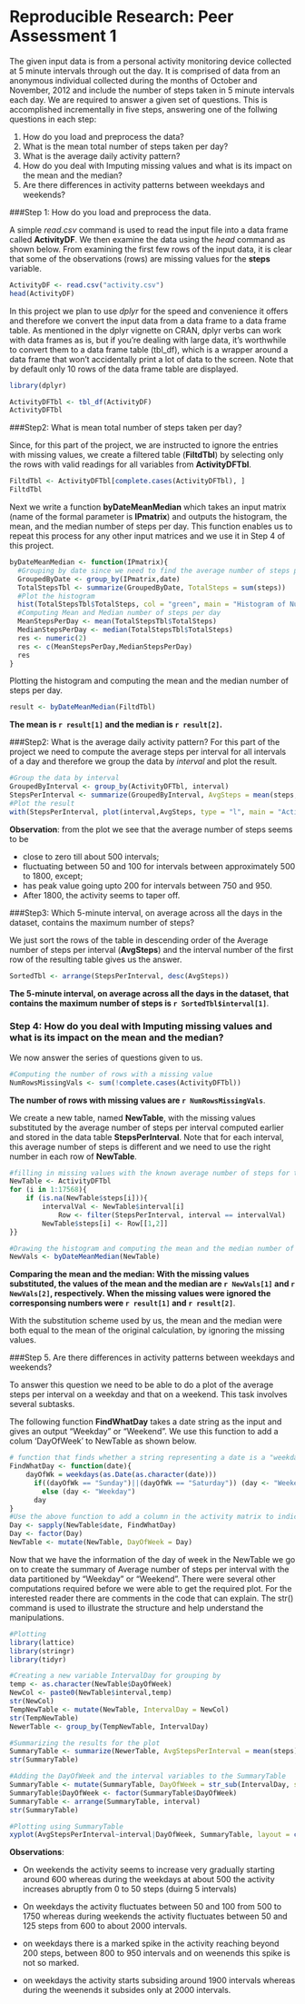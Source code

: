 
  Reproducible Research: Peer Assessment 1
=====================================================

The given input data is from a personal activity monitoring device collected at 5 minute intervals through out the day. It is comprised of data from an anonymous individual collected during the months of October and November, 2012 and include the number of steps taken in 5 minute intervals each day. We are required to answer a given set of questions. This is accomplished incrementally in five steps, answering one of the follwing questions in each step:

1. How do you load and preprocess the data?
2. What is the mean total number of steps taken per day?
3. What is the average daily activity pattern?
4. How do you deal with Imputing missing values and what is its impact on the mean and the median?  
5. Are there differences in activity patterns between weekdays and weekends?


###Step 1: How do you load and preprocess the data.

A simple *read.csv* command is used to read the input file into a data frame 
called **ActivityDF**. We then examine the data using the *head* command as shown below. From examining the first few rows of the input data, it is clear that some of the observations (rows) are missing values for the **steps** variable.

```r
ActivityDF <- read.csv("activity.csv")
head(ActivityDF)
```

In this project we plan to use *dplyr* for the speed and convenience it offers and therefore we convert the input data from a data frame to a data frame table. As mentioned in the dplyr vignette on CRAN, dplyr verbs can work with data frames as is, but if you're dealing with large data, it's worthwhile to convert them to a data frame table (tbl_df), which is a wrapper around a data frame that won't accidentally print a lot of data to the screen. Note that by default only 10 rows of the data frame table are displayed.

```r
library(dplyr)
```
```r
ActivityDFTbl <- tbl_df(ActivityDF)
ActivityDFTbl
```

###Step2: What is mean total number of steps taken per day?

Since, for this part of the project, we are instructed to ignore the entries with missing values, we create a filtered table (**FiltdTbl**) by  selecting only the rows with valid readings for all variables from **ActivityDFTbl**.

```r
FiltdTbl <- ActivityDFTbl[complete.cases(ActivityDFTbl), ]
FiltdTbl
```

Next we write a function **byDateMeanMedian** which takes an input matrix (name of the formal parameter is **IPmatrix**) and outputs the histogram,  the mean, and the median number of steps per day. This function enables us to repeat this process for any other input matrices and we use it in Step 4 of this project.   

```r
byDateMeanMedian <- function(IPmatrix){
  #Grouping by date since we need to find the average number of steps per day
  GroupedByDate <- group_by(IPmatrix,date)
  TotalStepsTbl <- summarize(GroupedByDate, TotalSteps = sum(steps))
  #Plot the histogram
  hist(TotalStepsTbl$TotalSteps, col = "green", main = "Histogram of Number of Steps Per Day", xlab = "Number of steps per day")
  #Computing Mean and Median number of steps per day
  MeanStepsPerDay <- mean(TotalStepsTbl$TotalSteps)
  MedianStepsPerDay <- median(TotalStepsTbl$TotalSteps)
  res <- numeric(2)
  res <- c(MeanStepsPerDay,MedianStepsPerDay) 
  res
}
```
 
Plotting the histogram and computing the mean and the median number of steps per day. 

```r
result <- byDateMeanMedian(FiltdTbl)
```

**The mean is `r result[1]` and the median is `r result[2]`.**

###Step2: What is the average daily activity pattern?
For this part of the project we need to compute the average steps per interval for all intervals of a day and therefore we group the data by *interval*  and plot the result.


```r
#Group the data by interval 
GroupedByInterval <- group_by(ActivityDFTbl, interval)
StepsPerInterval <- summarize(GroupedByInterval, AvgSteps = mean(steps, na.rm = TRUE))
#Plot the result
with(StepsPerInterval, plot(interval,AvgSteps, type = "l", main = "Activity During October and November of 2012", xlab = " Time in Intervals", ylab = "Average Number of Steps in 5 Intervals", col = "red"))
```

**Observation**: from the plot we see that the average number of steps seems to be 


- close to zero till about 500 intervals;
- fluctuating between 50 and 100 for intervals between approximately 500 to 1800, except;
- has peak value going upto 200 for intervals between 750 and 950.
- After 1800, the activity seems to taper off. 

###Step3: Which 5-minute interval, on average across all the days in the dataset, contains the maximum number of steps?

We just sort the rows of the table in descending order of the Average number of steps per interval (**AvgSteps**) and the interval number of the first row of the resulting table gives us the answer. 

```r
SortedTbl <- arrange(StepsPerInterval, desc(AvgSteps))
```


**The 5-minute interval, on average across all the days in the dataset, that contains the maximum number of  steps is `r SortedTbl$interval[1]`**.

### Step 4: How do you deal with Imputing missing values and what is its impact on the mean and the median? 

We now answer the series of questions given to us.

```r
#Computing the number of rows with a missing value
NumRowsMissingVals <- sum(!complete.cases(ActivityDFTbl))
```
**The number of rows with missing values are `r NumRowsMissingVals`**.

We create a new table, named **NewTable**, with the missing values substituted by 
the average number of steps per interval computed earlier and stored in the data table **StepsPerInterval**. Note that for each interval, this average number of steps is different and we need to use the right number in each row of **NewTable**. 

```r
#filling in missing values with the known average number of steps for that interval
NewTable <- ActivityDFTbl
for (i in 1:17568){
	if (is.na(NewTable$steps[i])){
		intervalVal <- NewTable$interval[i]
          	Row <- filter(StepsPerInterval, interval == intervalVal)
		NewTable$steps[i] <- Row[[1,2]]
}}

#Drawing the histogram and computing the mean and the median number of steps per day.
NewVals <- byDateMeanMedian(NewTable)
```

**Comparing the mean and the median: With the missing values substituted, the values of the mean and the median are `r NewVals[1]` and `r NewVals[2]`, respectively. When the missing values were ignored the corresponsing numbers were `r result[1]` and `r result[2]`**. 

With the substitution scheme used by us, the mean and the median were both equal to the mean of the original calculation, by ignoring the missing values. 
 

###Step 5. Are there differences in activity patterns between weekdays and weekends?

To answer this question we need to be able to do a plot of the average steps per interval on a weekday and that on a weekend. This task involves several subtasks.

The following function **FindWhatDay** takes a date string as the input and gives an output "Weekday" or "Weekend". We use this function to add a colum  'DayOfWeek' to NewTable as shown below.

```r
# function that finds whether a string representing a date is a "weekday" or a "weekend"
FindWhatDay <- function(date){
	dayOfWk = weekdays(as.Date(as.character(date)))
      if((dayOfWk == "Sunday")||(dayOfWk == "Saturday")) (day <- "Weekend")
      	else (day <- "Weekday")
      day
}
#Use the above function to add a column in the activity matrix to indicate whether it is a weekday or a weekend
Day <- sapply(NewTable$date, FindWhatDay)
Day <- factor(Day)
NewTable <- mutate(NewTable, DayOfWeek = Day)
```

Now that we have the information of the day of week in the NewTable we go on to create the summary of Average number of steps per interval with the data partitioned by "Weekday" or "Weekend". There were several other computations required before we were able to get the required plot. For the interested reader there are comments in the code that can explain. The str() command is used to illustrate the structure and help understand the manipulations. 

```r
#Plotting 
library(lattice)
library(stringr)
library(tidyr)

#Creating a new variable IntervalDay for grouping by 
temp <- as.character(NewTable$DayOfWeek)
NewCol <- paste0(NewTable$interval,temp)
str(NewCol)
TempNewTable <- mutate(NewTable, IntervalDay = NewCol)
str(TempNewTable)
NewerTable <- group_by(TempNewTable, IntervalDay)

#Summarizing the results for the plot
SummaryTable <- summarize(NewerTable, AvgStepsPerInterval = mean(steps))
str(SummaryTable)

#Adding the DayOfWeek and the interval variables to the SummaryTable
SummaryTable <- mutate(SummaryTable, DayOfWeek = str_sub(IntervalDay, start = -7), interval = extract_numeric(IntervalDay))
SummaryTable$DayOfWeek <- factor(SummaryTable$DayOfWeek)
SummaryTable <- arrange(SummaryTable, interval)
str(SummaryTable)

#Plotting using SummaryTable
xyplot(AvgStepsPerInterval~interval|DayOfWeek, SummaryTable, layout = c(1,2), type = "l", xlab = "Time in intervals", ylab = "Average number of steps", main = "Average number of steps for periods of 5 intervals")
```

**Observations**:

- On weekends the activity seems to increase very gradually starting around 600 whereas during the weekdays at about 500 the activity increases abruptly from 0 to 50 steps (duirng 5 intervals)

- On weekdays the activity fluctuates between 50 and 100 from 500 to 1750 whereas during weekends the activity fluctuates between 50 and 125 steps from 600 to  about 2000 intervals.

- on weekdays there is a marked spike in the activity reaching beyond 200 steps, between 800 to 950 intervals and on weenends this spike is not so marked. 

- on weekdays the activity starts subsiding around 1900 intervals whereas during the weenends it subsides only at 2000 intervals. 

